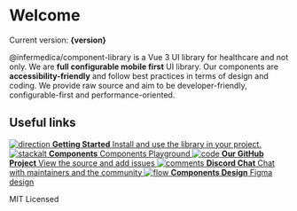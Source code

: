 
<Meta title="Welcome"/>

<style>
  {`
  .link-list {
    display: grid;
    grid-template-columns: 1fr;
    grid-template-rows: 1fr 1fr;
    row-gap: 10px;
    margin: 10px 0 0 0;
  }

  @media (min-width: 620px) {
    .link-list {
      row-gap: 20px;
      column-gap: 20px;
      grid-template-columns: 1fr 1fr;
      margin: 20px 0 0 0;
    }
  }

  @media all and (-ms-high-contrast:none) {
  .link-list {
      display: -ms-grid;
      -ms-grid-columns: 1fr 1fr;
      -ms-grid-rows: 1fr 1fr;
    }
  }

  .link-item {
    display: block;
    padding: 20px 30px 20px 15px;
    border: 1px solid #00000010;
    border-radius: 5px;
    transition: background 150ms ease-out, border 150ms ease-out, transform 150ms ease-out;
    color: #333333;
    display: flex;
    align-items: flex-start;
  }

  .link-item:hover {
    border-color: #1EA7FD50;
    transform: translate3d(0, -3px, 0);
    box-shadow: rgba(0, 0, 0, 0.08) 0 3px 10px 0;
  }

  .link-item:active {
    border-color: #1EA7FD;
    transform: translate3d(0, 0, 0);
  }

  .link-item strong {
    font-weight: 700;
    display: block;
    margin-bottom: 2px;
  }

  .link-item img {
    height: 40px;
    width: 40px;
    margin-right: 15px;
    flex: none;
  }

  .link-item span {
    font-size: 14px;
    line-height: 20px;
  }

  .licensed {
    display: flex;
    justify-content: center;
  }
  `}
</style>

# Welcome
<p>Current version: <b>{version}</b></p>

@infermedica/component-library is a Vue 3 UI library for healthcare and not only. We are **full configurable mobile first** UI library.
Our components are **accessibility-friendly** and follow best practices in terms of design and coding. We provide raw source and aim to be developer-friendly, configurable-first and performance-oriented.


## Useful links

<div className="link-list">
  <a className="link-item" href="/docs/getting-started-development-guide-installation--page" target="_self">
    <img src={Direction} alt="direction" />
    <span>
      <strong>Getting Started</strong>
      Install and use the library in your project.
    </span>
  </a>
  <a className="link-item" href="/docs/atoms" target="_self">
    <img src={StackAlt} alt="stackalt" />
      <span>
      <strong>Components</strong>
      Components Playground
    </span>
  </a>
  <a className="link-item" href="https://www.example.com/" target="_blank">
    <img src={Code} alt="code" />
    <span>
      <strong>Our GitHub Project</strong>
      View the source and add issues
    </span>
  </a>
  <a className="link-item" href="https://www.example.com/" target="_blank">
    <img src={Comments} alt="comments" />
    <span>
      <strong>Discord Chat</strong>
      Chat with maintainers and the community
    </span>
  </a>
  <a className="link-item" href="https://www.example.com/" target="_blank">
    <img src={Flow} alt="flow" />
    <span>
      <strong>Components Design</strong>
      Figma design
    </span>
  </a>
</div>

<p className="licensed">MIT Licensed</p>
